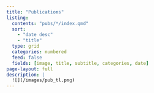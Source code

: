 ```yaml
---
title: "Publications"
listing:
  contents: "pubs/*/index.qmd"
  sort:
    - "date desc"
    - "title"
  type: grid
  categories: numbered
  feed: false
  fields: [image, title, subtitle, categories, date]
page-layout: full
description: |
  ![](/images/pub_tl.png)
---
```

